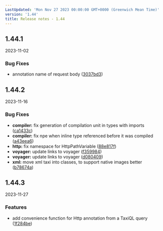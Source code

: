 ```yaml
---
LastUpdated: 'Mon Nov 27 2023 00:00:00 GMT+0000 (Greenwich Mean Time)'
version: '1.44'
title: Release notes - 1.44
---
```


## 1.44.1
2023-11-02

### Bug Fixes

* annotation name of request body ([3037bd3](https://gitlab.com/taxi-lang/taxi-lang/commit/3037bd386d89b24472ed7d07d14861f2e379a848))





## 1.44.2
2023-11-16

### Bug Fixes

* **compiler:** fix generation of compilation unit in types with imports ([ca1433c](https://gitlab.com/taxi-lang/taxi-lang/commit/ca1433c698b111f5cdd9c822e147b9d467fbdf5b))
* **compiler:** fix npe when inline type referenced before it was compiled ([a43eea6](https://gitlab.com/taxi-lang/taxi-lang/commit/a43eea62a34341f931b33cc112d49d6e60e0437d))
* **http:** fix namespace for HttpPathVariable ([88e817f](https://gitlab.com/taxi-lang/taxi-lang/commit/88e817fe0b0fc4e8aa3a54073102593dc2fc5876))
* **voyager:** update links to voyager ([f359984](https://gitlab.com/taxi-lang/taxi-lang/commit/f359984fd30c5f92fe60f26adefb1dd4f558d026))
* **voyager:** update links to voyager ([d080409](https://gitlab.com/taxi-lang/taxi-lang/commit/d0804093828b516546dbceea9c2d4b3b3b80862e))
* **xml:** move xml taxi into classes, to support native images better ([b78674a](https://gitlab.com/taxi-lang/taxi-lang/commit/b78674a248f02bd860928a96e39d5ebdca3d87fa))





## 1.44.3
2023-11-27

### Features

* add convenience function for Http annotation from a TaxiQL query ([1f284be](https://gitlab.com/taxi-lang/taxi-lang/commit/1f284be68216e597ad52699eb629e640ac407c34))




